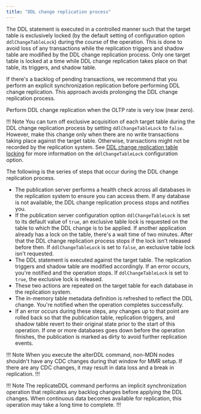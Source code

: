 ```yaml
---
title: "DDL change replication process"
---
```


<div id="ddl_change_replication" class="registered_link"></div>

The DDL statement is executed in a controlled manner such that the target table is exclusively locked (by the default setting of configuration option `ddlChangeTableLock`) during the course of the operation. This is done to avoid loss of any transactions while the replication triggers and shadow table are modified by the DDL change replication process. Only one target table is locked at a time while DDL change replication takes place on that table, its triggers, and shadow table.

If there's a backlog of pending transactions, we recommend that you perform an explicit synchronization replication before performing DDL change replication. This approach avoids prolonging the DDL change replication process.

Perform DDL change replication when the OLTP rate is very low (near zero).

!!! Note
    You can turn off exclusive acquisition of each target table during the DDL change replication process by setting `ddlChangeTableLock` to `false`. However, make this change only when there are no write transactions taking place against the target table. Otherwise, transactions might not be recorded by the replication system. See [DDL change replication table locking](../../10_appendix/03_miscellaneous_xdb_processing_topics/01_publications_and_subscriptions_server_conf_options/11_ddl_change_replication_table_locking/#ddl_change_replication_table_locking) for more information on the `ddlChangeTableLock` configuration option.

The following is the series of steps that occur during the DDL change replication process.

-   The publication server performs a health check across all databases in the replication system to ensure you can access them. If any database is not available, the DDL change replication process stops and notifies you.
-   If the publication server configuration option `ddlChangeTableLock` is set to its default value of `true`, an exclusive table lock is requested on the table to which the DDL change is to be applied. If another application already has a lock on the table, there's a wait time of two minutes. After that the DDL change replication process stops if the lock isn't released before then. If `ddlChangeTableLock` is set to `false`, an exclusive table lock isn't requested.
-   The DDL statement is executed against the target table. The replication triggers and shadow table are modified accordingly. If an error occurs, you're notified and the operation stops. If `ddlChangeTableLock` is set to `true`, the exclusive lock is released.
-   These two actions are repeated on the target table for each database in the replication system.
-   The in-memory table metadata definition is refreshed to reflect the DDL change. You're notified when the operation completes successfully.
-   If an error occurs during these steps, any changes up to that point are rolled back so that the publication table, replication triggers, and shadow table revert to their original state prior to the start of this operation. If one or more databases goes down before the operation finishes, the publication is marked as dirty to avoid further replication events.

!!! Note
   When you execute the alterDDL command, non-MDN nodes shouldn't have any CDC changes during that window for MMR setup. If there are any CDC changes, it may result in data loss and a break in replication. 
!!!

!!! Note
   The replicateDDL command performs an implicit synchronization operation that replicates any backlog changes before applying the DDL changes. When continuous data becomes available for replication, this operation may take a long time to complete. 
!!!
